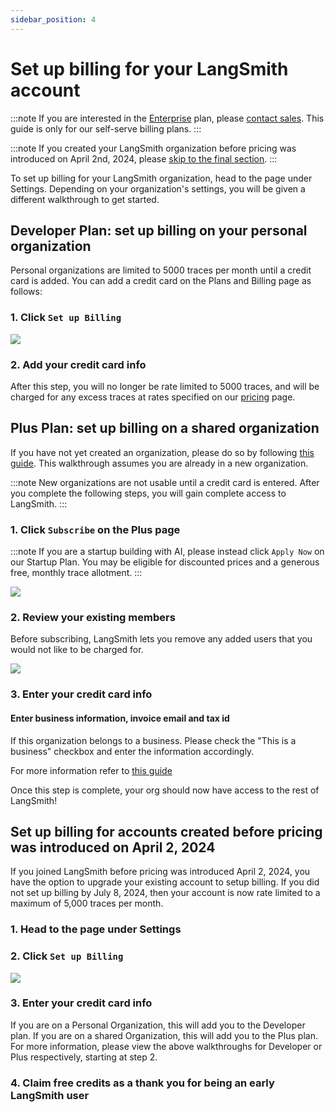 ```yaml
---
sidebar_position: 4
---
```



# Set up billing for your LangSmith account

:::note
If you are interested in the [Enterprise](https://www.langchain.com/pricing) plan, please [contact sales](https://www.langchain.com/contact-sales). This guide is
only for our self-serve billing plans.
:::

:::note
If you created your LangSmith organization before pricing was introduced on April 2nd, 2024, please [skip to the final section](#set-up-billing-for-accounts-created-before-pricing-was-introduced-on-april-2-2024).
:::

To set up billing for your LangSmith organization, head to the <RegionalUrl text='Usage and Billing' suffix='/settings/payments'/> page under Settings.
Depending on your organization's settings, you will be given a different walkthrough to get started.

## Developer Plan: set up billing on your personal organization

Personal organizations are limited to 5000 traces per month until a credit card is added. You can
add a credit card on the Plans and Billing page as follows:

### 1. Click `Set up Billing`

![](./static/free_tier_billing_page.png)

### 2. Add your credit card info

After this step, you will no longer be rate limited to 5000 traces, and will be charged for any excess
traces at rates specified on our [pricing](https://www.langchain.com/pricing-langsmith) page.

## Plus Plan: set up billing on a shared organization

If you have not yet created an organization, please do so by following [this guide](./set_up_organization.mdx). This walkthrough assumes you are
already in a new organization.

:::note
New organizations are not usable until a credit card is entered. After you complete the following steps, you will
gain complete access to LangSmith.
:::

### 1. Click `Subscribe` on the Plus page

:::note
If you are a startup building with AI, please instead click `Apply Now` on our Startup Plan. You may be
eligible for discounted prices and a generous free, monthly trace allotment.
:::

![](./static/new_org_billing_page.png)

### 2. Review your existing members

Before subscribing, LangSmith lets you remove any added users that you would not
like to be charged for.

![](./static/new_org_manage_spend.png)

### 3. Enter your credit card info

#### Enter business information, invoice email and tax id

If this organization belongs to a business. Please check the "This is a business" checkbox and enter the information accordingly.

For more information refer to [this guide](./update_business_info.mdx)

Once this step is complete, your org should now have access to the rest of LangSmith!

## Set up billing for accounts created before pricing was introduced on April 2, 2024

If you joined LangSmith before pricing was introduced April 2, 2024, you have the option to upgrade your
existing account to setup billing. If you did not set up billing by July 8, 2024, then your account is now
rate limited to a maximum of 5,000 traces per month.

### 1. Head to the <RegionalUrl text='Settings page' suffix='/settings'/> page under Settings

### 2. Click `Set up Billing`

![](./static/setup_billing_legacy.png)

### 3. Enter your credit card info

If you are on a Personal Organization, this will add you to the Developer plan. If you are on a shared Organization, this will add you to the Plus plan. For more information,
please view the above walkthroughs for Developer or Plus respectively, starting at step 2.

### 4. Claim free credits as a thank you for being an early LangSmith user
